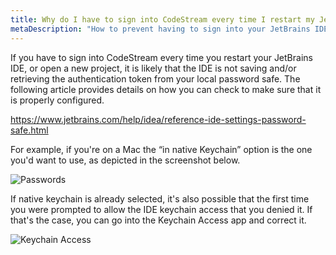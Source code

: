 ```yaml
---
title: Why do I have to sign into CodeStream every time I restart my JetBrains IDE?
metaDescription: "How to prevent having to sign into your JetBrains IDE every time you restart it."
---
```


If you have to sign into CodeStream every time you restart your JetBrains IDE,
or open a new project, it is likely that the IDE is not saving and/or retrieving
the authentication token from your local password safe. The following article
provides details on how you can check to make sure that it is properly
configured.

https://www.jetbrains.com/help/idea/reference-ide-settings-password-safe.html

For example, if you're on a Mac the “in native Keychain” option is the one you'd
want to use, as depicted in the screenshot below.

![Passwords](/images/JBPasswords.png)

If native keychain is already selected, it's also possible that the first time
you were prompted to allow the IDE keychain access that you denied it. If that's
the case, you can go into the Keychain Access app and correct it.

![Keychain Access](/images/KeychainAccess.png)
